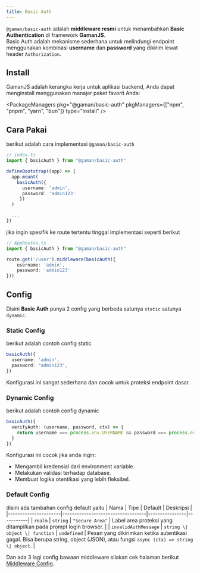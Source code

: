 ```yaml
---
title: Basic Auth
---
```


`@gaman/basic-auth` adalah **middleware resmi** untuk menambahkan **Basic Authentication** di framework **GamanJS**.  
Basic Auth adalah mekanisme sederhana untuk melindungi endpoint menggunakan kombinasi **username** dan **password** yang dikirim lewat header `Authorization`.

## Install


GamanJS adalah kerangka kerja untuk aplikasi backend, Anda dapat menginstall menggunakan manajer paket favorit Anda:

<PackageManagers
  pkg="@gaman/basic-auth"
  pkgManagers={["npm", "pnpm", "yarn", "bun"]}
  type="install"
/>
## Cara Pakai

berikut adalah cara implementasi `@gaman/basic-auth`

```ts
// index.ts
import { basicAuth } from "@gaman/basic-auth"

defineBootstrap((app) => {
  app.mount(
    basicAuth({ 
      username: 'admin',
      password: 'admin123'
     })
  )

  ...
})
```

jika ingin spesifik ke route tertentu tinggal implementasi seperti berikut

```ts
// AppRoutes.ts
import { basicAuth } from "@gaman/basic-auth"

route.get('/user').middleware(basicAuth({
    username: 'admin',
    password: 'admin123'
}))
```

## Config

Disini **Basic Auth** punya 2 config yang berbeda satunya `static` satunya `dynamic`.

### Static Config
berikut adalah contoh config static

```ts
basicAuth({
  username: 'admin',
  password: "admin123",
})
```
Konfigurasi ini sangat sederhana dan cocok untuk proteksi endpoint dasar.

### Dynamic Config
berikut adalah contoh config dynamic

```ts
basicAuth({
  verifyAuth: (username, password, ctx) => {
    return username === process.env.USERNAME && password === process.env.PASSWORD
  } 
})
```
Konfigurasi ini cocok jika anda ingin:
- Mengambil kredensial dari environment variable.
- Melakukan validasi terhadap database.
- Membuat logika otentikasi yang lebih fleksibel.

### Default Config
disini ada tambahan config default yaitu 
| Nama                 | Tipe                              | Default        | Deskripsi |
|----------------------|-----------------------------------|----------------|-----------|
| `realm`              | `string`                          | `"Secure Area"` | Label area proteksi yang ditampilkan pada prompt login browser. |
| `invalidAuthMessage` | `string \| object \| function`    | `undefined`    | Pesan yang dikirimkan ketika autentikasi gagal. Bisa berupa string, object (JSON), atau fungsi `async (ctx) => string \| object`. |


Dan ada 3 lagi config bawaan middleware silakan cek halaman berikut [Middleware Config](/docs/overview/middlewares/#middleware-config).